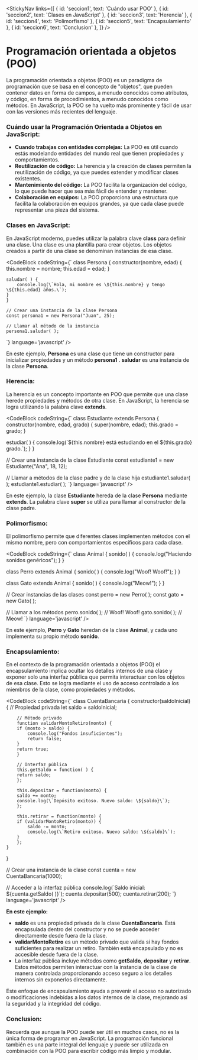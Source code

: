 
<StickyNav
  links={[
    { id: 'seccion1', text: 'Cuándo usar POO' },
    { id: 'seccion2', text: 'Clases en JavaScript' },
    { id: 'seccion3', text: 'Herencia' },
    { id: 'seccion4', text: 'Polimorfismo' },
    { id: 'seccion5', text: 'Encapsulamiento' },
    { id: 'seccion6', text: 'Conclusion' },
  ]}
/>

# Programación orientada a objetos (POO)

La programación orientada a objetos (POO) es un paradigma de programación que se basa en el concepto de "objetos", que pueden contener datos en forma de campos, a menudo conocidos 
como atributos, y código, en forma de procedimientos, a menudo conocidos como métodos. 
En JavaScript, la POO se ha vuelto más prominente y fácil de usar con las versiones más recientes del lenguaje.

<a id="seccion1"></a>
### Cuándo usar la Programación Orientada a Objetos en JavaScript:

- **Cuando trabajas con entidades complejas:**  La POO es útil cuando estás modelando entidades del mundo real que tienen propiedades y comportamientos.
- **Reutilización de código:** La herencia y la creación de clases permiten la reutilización de código, ya que puedes extender y modificar clases existentes.
- **Mantenimiento del código:** La POO facilita la organización del código, lo que puede hacer que sea más fácil de entender y mantener.
- **Colaboración en equipos:** La POO proporciona una estructura que facilita la colaboración en equipos grandes, ya que cada clase puede representar una pieza del sistema.

<a id="seccion2"></a>
### Clases en JavaScript:

En JavaScript moderno, puedes utilizar la palabra clave **class** para definir una clase. Una clase es una plantilla para crear objetos. Los objetos creados a partir de una clase se 
denominan instancias de esa clase.

<CodeBlock
    codeString={`
    class Persona {
    constructor(nombre, edad) {
        this.nombre = nombre;
        this.edad = edad;
    }

    saludar( ) {
        console.log(\`Hola, mi nombre es \${this.nombre} y tengo \${this.edad} años.\`);
    }
    }

    // Crear una instancia de la clase Persona
    const persona1 = new Persona("Juan", 25);

    // Llamar al método de la instancia
    persona1.saludar( );
  `} 
  language='javascript'
/>

En este ejemplo, **Persona** es una clase que tiene un constructor para inicializar propiedades y un método **persona1** . **saludar** es una instancia de la clase **Persona**.

<a id="seccion3"></a>
### Herencia:

La herencia es un concepto importante en POO que permite que una clase herede propiedades y métodos de otra clase. En JavaScript, la herencia se logra utilizando la palabra 
clave **extends**.

<CodeBlock
  codeString={`
  class Estudiante extends Persona {
    constructor(nombre, edad, grado) {
        super(nombre, edad);
        this.grado = grado;
  }

  estudiar( ) {
        console.log(\`\${this.nombre} está estudiando en el \${this.grado} grado.\`);
    }
  }

  // Crear una instancia de la clase Estudiante
  const estudiante1 = new Estudiante("Ana", 18, 12);

  // Llamar a métodos de la clase padre y de la clase hija
  estudiante1.saludar( );
  estudiante1.estudiar( );
  `} 
  language='javascript'
/>

En este ejemplo, la clase **Estudiante** hereda de la clase **Persona** mediante **extends**. La palabra clave **super** se utiliza para llamar al constructor de la clase padre.

<a id="seccion4"></a>
### Polimorfismo:

El polimorfismo permite que diferentes clases implementen métodos con el mismo nombre, pero con comportamientos específicos para cada clase.

<CodeBlock
  codeString={`
  class Animal {
    sonido( ) {
        console.log("Haciendo sonidos genéricos");
    }
  }

  class Perro extends Animal {
    sonido( ) {
        console.log("Woof! Woof!");
    }
  }

  class Gato extends Animal {
    sonido( ) {
        console.log("Meow!");
    }
  }

  // Crear instancias de las clases
  const perro = new Perro( );
  const gato = new Gato( );

  // Llamar a los métodos
  perro.sonido( ); // Woof! Woof!
  gato.sonido( );  // Meow!
  `} 
  language='javascript'
/>

En este ejemplo, **Perro** y **Gato** heredan de la clase **Animal**, y cada uno implementa su propio método **sonido**.

<a id="seccion5"></a>
### Encapsulamiento:

En el contexto de la programación orientada a objetos (POO) el encapsulamiento implica ocultar los detalles internos de una clase y exponer solo una interfaz pública que permita 
interactuar con los objetos de esa clase. Esto se logra mediante el uso de acceso controlado a los miembros de la clase, como propiedades y métodos.

<CodeBlock
  codeString={`
   class CuentaBancaria {
    constructor(saldoInicial) {
        // Propiedad privada
        let saldo = saldoInicial;

        // Método privado
        function validarMontoRetiro(monto) {
        if (monto > saldo) {
            console.log("Fondos insuficientes");
            return false;
        }
        return true;
        }

        // Interfaz pública
        this.getSaldo = function( ) {
        return saldo;
        };

        this.depositar = function(monto) {
        saldo += monto;
        console.log(\`Depósito exitoso. Nuevo saldo: \${saldo}\`);
        };

        this.retirar = function(monto) {
        if (validarMontoRetiro(monto)) {
            saldo -= monto;
            console.log(\`Retiro exitoso. Nuevo saldo: \${saldo}\`);
        }
        };
    }
   }

  // Crear una instancia de la clase
  const cuenta = new CuentaBancaria(1000);

  // Acceder a la interfaz pública
  console.log(\`Saldo inicial: \${cuenta.getSaldo( )}\`);
  cuenta.depositar(500);
  cuenta.retirar(200);
  `} 
  language='javascript'
/>

**En este ejemplo:**

- **saldo** es una propiedad privada de la clase **CuentaBancaria**. Está encapsulada dentro del constructor y no se puede acceder directamente desde fuera de la clase.
- **validarMontoRetiro** es un método privado que valida si hay fondos suficientes para realizar un retiro. También está encapsulado y no es accesible desde fuera de la clase.
- La interfaz pública incluye métodos como **getSaldo**, **depositar** y **retirar**. Estos métodos permiten interactuar con la instancia de la clase de manera controlada 
 proporcionando acceso seguro a los detalles internos sin exponerlos directamente.

 Este enfoque de encapsulamiento ayuda a prevenir el acceso no autorizado o modificaciones indebidas a los datos internos de la clase, mejorando así la seguridad y la integridad 
 del código.

<a id="seccion6"></a>
### Conclusion:

 Recuerda que aunque la POO puede ser útil en muchos casos, no es la única forma de programar en JavaScript. La programación funcional también es una parte integral del lenguaje y 
 puede ser utilizada en combinación con la POO para escribir código más limpio y modular.